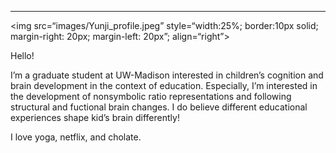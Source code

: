 ---

<img src="images/Yunji_profile.jpeg" style="width:25%; border:10px solid; margin-right: 20px; margin-left: 20px"; align="right">

<link rel="stylesheet" href="styles.css" type="text/css">

Hello! 

I'm a graduate student at UW-Madison interested in children's cognition and brain development in the context of education. Especially, I'm interested in the development of nonsymbolic ratio representations and following structural and fuctional brain changes. I do believe different educational experiences shape kid's brain differently! 


I love yoga, netflix, and cholate. 